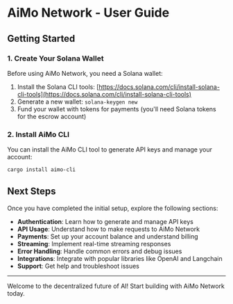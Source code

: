 # AiMo Network - User Guide

## Getting Started

### 1. Create Your Solana Wallet

Before using AiMo Network, you need a Solana wallet:

1. Install the Solana CLI tools: [https://docs.solana.com/cli/install-solana-cli-tools](https://docs.solana.com/cli/install-solana-cli-tools)
2. Generate a new wallet: `solana-keygen new`
3. Fund your wallet with tokens for payments (you'll need Solana tokens for the escrow account)

### 2. Install AiMo CLI

You can install the AiMo CLI tool to generate API keys and manage your account:

```bash
cargo install aimo-cli
```

## Next Steps

Once you have completed the initial setup, explore the following sections:

- **Authentication**: Learn how to generate and manage API keys
- **API Usage**: Understand how to make requests to AiMo Network
- **Payments**: Set up your account balance and understand billing
- **Streaming**: Implement real-time streaming responses
- **Error Handling**: Handle common errors and debug issues
- **Integrations**: Integrate with popular libraries like OpenAI and Langchain
- **Support**: Get help and troubleshoot issues

---

Welcome to the decentralized future of AI! Start building with AiMo Network today.
